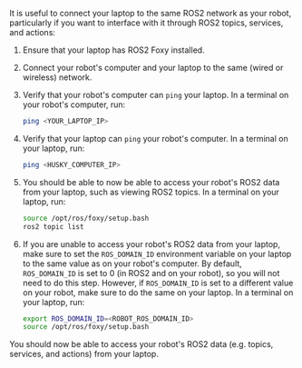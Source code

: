 It is useful to connect your laptop to the same ROS2 network as your robot,
particularly if you want to interface with it through ROS2
topics, services, and actions:

1.  Ensure that your laptop has ROS2 Foxy installed.
2.  Connect your robot's computer and your laptop to the same (wired or
    wireless) network.
3.  Verify that your robot's computer can `ping` your laptop. In a terminal
    on your robot's computer, run:

    ```bash
    ping <YOUR_LAPTOP_IP>
    ```

4.  Verify that your laptop can `ping` your robot's computer. In a terminal
    on your laptop, run:

    ```bash
    ping <HUSKY_COMPUTER_IP>
    ```

5.  You should be able to now be able to access your robot's ROS2 data from
    your laptop, such as viewing ROS2 topics. In a terminal on
    your laptop, run:

    ```bash
    source /opt/ros/foxy/setup.bash
    ros2 topic list
    ```

6.  If you are unable to access your robot's ROS2 data from your laptop,
    make sure to set the `ROS_DOMAIN_ID` environment variable on your
    laptop to the same value as on your robot's computer. By default,
    `ROS_DOMAIN_ID` is set to 0 (in ROS2 and on your robot), so you will not
    need to do this step. However, if `ROS_DOMAIN_ID` is set to a
    different value on your robot, make sure to do the same on your laptop.
    In a terminal on your laptop, run:

    ```bash
    export ROS_DOMAIN_ID=<ROBOT_ROS_DOMAIN_ID>
    source /opt/ros/foxy/setup.bash
    ```

You should now be able to access your robot's ROS2 data (e.g. topics,
services, and actions) from your laptop.
